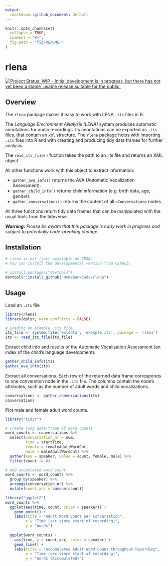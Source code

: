 ```yaml
---
output:
  rmarkdown::github_document: default
---
```


<!-- README.md is generated from README.Rmd. Please edit that file -->

```r
knitr::opts_chunk$set(
  collapse = TRUE,
  comment = "#>",
  fig.path = "fig/README-"
)
```

# rlena
[![Project Status: WIP – Initial development is in progress, but there has not yet been a stable, usable release suitable for the public.](http://www.repostatus.org/badges/latest/wip.svg)](http://www.repostatus.org/#wip)


## Overview
The `rlena` package makes it easy to work with LENA `.its` files in R.

The *Language Environment ANalysis (LENA)* system produces automatic annotations for audio recordings. Its annotations can be exported as `.its` files, that contain an `xml` structure. The `rlena` package helps with importing `.its` files into R and with creating and producing tidy data frames for further analysis.

The `read_its_file()` fuction takes the path to an .its file and returns an XML object.

All other functions work with this object to extract information:

  - `gather_ava_info()` returns the AVA (Automatic Vocalization Assessment).
  - `gather_child_info()` returns child information (e.g. birth data, age, gender).
  - `gather_conversations()` returns the content of all `<Conversation>` 
  nodes.
  
All three functions return tidy data frames that can be manipulated with the usual tools from the tidyverse.

***Warning:** Please be aware that this package is early work in progress and subject to potentially  code-breaking change.*

## Installation

```r
# rlena is not (yet) available on CRAN. 
# You can install the developmental version from GitHub:

# install.packages("devtools")
devtools::install_github("HomeBankCode/rlena")
```


## Usage

Load an `.its` file

```r
library(rlena)
library(dplyr, warn.conflicts = FALSE)

# Loading an example .its file
its_file <- system.file('extdata', 'example.its', package = 'rlena')
its <- read_its_file(its_file) 
```

Extract child info and results of the Automatic Vocalization Assessment (an index of the child's language development).

```r
gather_child_info(its)
gather_ava_info(its)
```

Extract all conversations. Each row of the returned data frame corresponds to one converstion node in the `.its` file. The columns contain the node's attributes, such as the number of adult words and child vocalizations.

```r
conversations <- gather_conversations(its)
conversations
```

Plot male and female adult word counts.

```r
library("tidyr")

# Create long data-frame of word counts
word_counts <- conversations %>% 
  select(conversation_nr = num,
         time = startTime,
         female = femaleAdultWordCnt, 
         male = maleAdultWordCnt) %>% 
  gather(key = speaker, value = count, female, male) %>% 
  filter(count != 0)

# Add acumulated word count
word_counts <- word_counts %>%
  group_by(speaker) %>% 
  arrange(conversation_nr) %>%
  mutate(count_acc = cumsum(count))

library("ggplot2")
word_counts %>%
  ggplot(aes(time, count, color = speaker)) + 
    geom_point() + 
    labs(title = "Adult Word Count per Conversation",
         x = "Time (sec since start of recording)",
         y = "Words")
  
  ggplot(word_counts) + 
    aes(time, y = count_acc, color = speaker) + 
    geom_line() + 
    labs(title = "Accumulated Adult Word Count throughout Recording",
         x = "Time (sec since start of recording)",
         y = "Words (Accumulated)")
```

